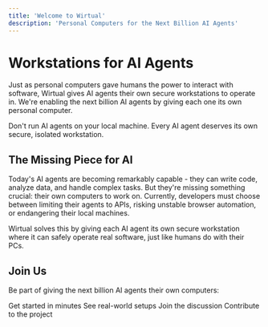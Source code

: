 ```yaml
---
title: 'Welcome to Wirtual'
description: 'Personal Computers for the Next Billion AI Agents'
---
```


# Workstations for AI Agents

Just as personal computers gave humans the power to interact with software, Wirtual gives AI agents their own secure workstations to operate in. We're enabling the next billion AI agents by giving each one its own personal computer.

<Callout type="warning">
  Don't run AI agents on your local machine. Every AI agent deserves its own secure, isolated workstation.
</Callout>

## The Missing Piece for AI

Today's AI agents are becoming remarkably capable - they can write code, analyze data, and handle complex tasks. But they're missing something crucial: their own computers to work on. Currently, developers must choose between limiting their agents to APIs, risking unstable browser automation, or endangering their local machines.

Wirtual solves this by giving each AI agent its own secure workstation where it can safely operate real software, just like humans do with their PCs.

## Join Us

Be part of giving the next billion AI agents their own computers:

<Cards>
  <Card title="Quick Start Guide" href="/docs/quickstart">
    Get started in minutes
  </Card>

  <Card title="Example Configurations" href="/docs/examples">
    See real-world setups
  </Card>

  <Card title="Community Forums" href="/community">
    Join the discussion
  </Card>

  <Card title="GitHub" href="https://github.com/wirtual">
    Contribute to the project
  </Card>
</Cards>